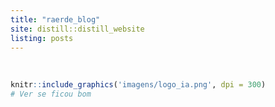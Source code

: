 ```yaml
---
title: "raerde_blog"
site: distill::distill_website
listing: posts
---
```


</br>

```r


knitr::include_graphics('imagens/logo_ia.png', dpi = 300)
# Ver se ficou bom

```
